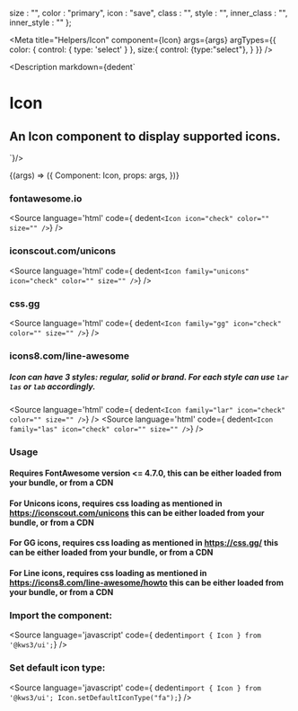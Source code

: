 
  size : "",
  color : "primary",
  icon : "save",
  class : "",
  style : "",
  inner_class : "",
  inner_style : ""
};

<Meta
  title="Helpers/Icon"
  component={Icon}
  args={args}
  argTypes={{
    color: {
      control: { type: 'select' }
    },
    size:{
      control: {type:"select"},
    }
  }}
/>

<Description markdown={dedent`
# Icon
## An Icon component to display supported icons.
`}/>

<Canvas>
  <Story
  name="Icon"
  args={args}
  >
  {(args) => ({
    Component: Icon,
    props: args,
  })}
  </Story>
</Canvas>

<ArgsTable story="Icon" />

### fontawesome.io
<Source
  language='html'
  code={ dedent`<Icon icon="check" color="" size="" />`}
/>

### iconscout.com/unicons
<Source
  language='html'
  code={ dedent`<Icon family="unicons" icon="check" color="" size="" />`}
/>

### css.gg
<Source
  language='html'
  code={ dedent`<Icon family="gg" icon="check" color="" size="" />`}
/>

### icons8.com/line-awesome
##### Icon can have 3 styles: regular, solid or brand. For each style can use `lar` `las` or `lab` accordingly.
<Source
  language='html'
  code={ dedent`<Icon family="lar" icon="check" color="" size="" />`}
/>
<Source
  language='html'
  code={ dedent`<Icon family="las" icon="check" color="" size="" />`}
/>

### Usage
#### Requires FontAwesome version <= 4.7.0, this can be either loaded from your bundle, or from a CDN
#### For Unicons icons, requires css loading as mentioned in https://iconscout.com/unicons this can be either loaded from your bundle, or from a CDN
#### For GG icons, requires css loading as mentioned in https://css.gg/ this can be either loaded from your bundle, or from a CDN
#### For Line icons, requires css loading as mentioned in https://icons8.com/line-awesome/howto this can be either loaded from your bundle, or from a CDN

### Import the component:
<Source
  language='javascript'
  code={ dedent`import { Icon } from '@kws3/ui';`}
/>

### Set default icon type:
<Source
  language='javascript'
  code={ dedent`import { Icon } from '@kws3/ui';
  Icon.setDefaultIconType("fa");`}
/>